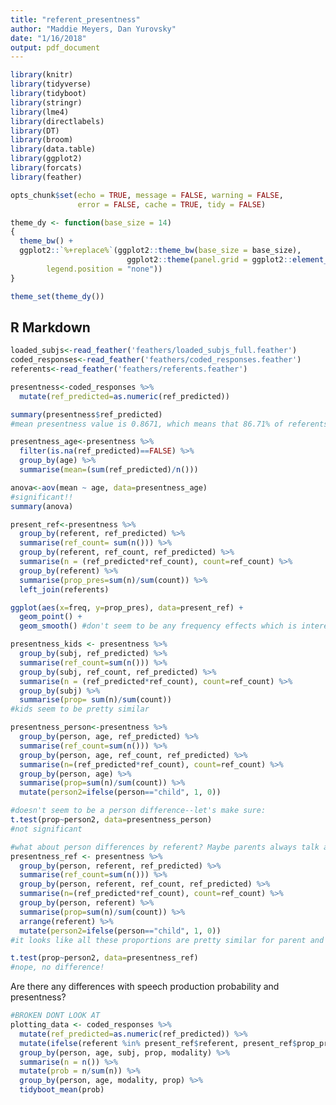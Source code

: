 ```yaml
---
title: "referent_presentness"
author: "Maddie Meyers, Dan Yurovsky"
date: "1/16/2018"
output: pdf_document
---
```


```r
library(knitr)
library(tidyverse)
library(tidyboot)
library(stringr) 
library(lme4)
library(directlabels)
library(DT)
library(broom)
library(data.table)
library(ggplot2)
library(forcats)
library(feather)

opts_chunk$set(echo = TRUE, message = FALSE, warning = FALSE, 
               error = FALSE, cache = TRUE, tidy = FALSE)

theme_dy <- function(base_size = 14) 
{
  theme_bw() +   
  ggplot2::`%+replace%`(ggplot2::theme_bw(base_size = base_size),
                          ggplot2::theme(panel.grid = ggplot2::element_blank(), 
        legend.position = "none"))
}

theme_set(theme_dy())
```

## R Markdown


```r
loaded_subjs<-read_feather('feathers/loaded_subjs_full.feather')
coded_responses<-read_feather('feathers/coded_responses.feather')
referents<-read_feather('feathers/referents.feather')
```

```r
presentness<-coded_responses %>%
  mutate(ref_predicted=as.numeric(ref_predicted))

summary(presentness$ref_predicted)
#mean presentness value is 0.8671, which means that 86.71% of referents are present on average

presentness_age<-presentness %>%
  filter(is.na(ref_predicted)==FALSE) %>%
  group_by(age) %>%
  summarise(mean=(sum(ref_predicted)/n()))

anova<-aov(mean ~ age, data=presentness_age)
#significant!! 
summary(anova)
```

```r
present_ref<-presentness %>%
  group_by(referent, ref_predicted) %>%
  summarise(ref_count= sum(n())) %>%
  group_by(referent, ref_count, ref_predicted) %>%
  summarise(n = (ref_predicted*ref_count), count=ref_count) %>%
  group_by(referent) %>%
  summarise(prop_pres=sum(n)/sum(count)) %>%
  left_join(referents) 

ggplot(aes(x=freq, y=prop_pres), data=present_ref) +
  geom_point() +
  geom_smooth() #don't seem to be any frequency effects which is interesting

```

```r
presentness_kids <- presentness %>%
  group_by(subj, ref_predicted) %>%
  summarise(ref_count=sum(n())) %>%
  group_by(subj, ref_count, ref_predicted) %>%
  summarise(n = (ref_predicted*ref_count), count=ref_count) %>%
  group_by(subj) %>%
  summarise(prop= sum(n)/sum(count))
#kids seem to be pretty similar

presentness_person<-presentness %>%
  group_by(person, age, ref_predicted) %>%
  summarise(ref_count=sum(n())) %>%
  group_by(person, age, ref_count, ref_predicted) %>%
  summarise(n=(ref_predicted*ref_count), count=ref_count) %>%
  group_by(person, age) %>%
  summarise(prop=sum(n)/sum(count)) %>%
  mutate(person2=ifelse(person=="child", 1, 0))

#doesn't seem to be a person difference--let's make sure:
t.test(prop~person2, data=presentness_person)
#not significant 

#what about person differences by referent? Maybe parents always talk about some things that are not present but kids only talk about them when they are present
presentness_ref <- presentness %>%
  group_by(person, referent, ref_predicted) %>%
  summarise(ref_count=sum(n())) %>%
  group_by(person, referent, ref_count, ref_predicted) %>%
  summarise(n=(ref_predicted*ref_count), count=ref_count) %>%
  group_by(person, referent) %>%
  summarise(prop=sum(n)/sum(count)) %>%
  arrange(referent) %>%
  mutate(person2=ifelse(person=="child", 1, 0))
#it looks like all these proportions are pretty similar for parent and child by referent 

t.test(prop~person2, data=presentness_ref)
#nope, no difference!

```

Are there any differences with speech production probability and presentness? 
```r
#BROKEN DONT LOOK AT 
plotting_data <- coded_responses %>%
  mutate(ref_predicted=as.numeric(ref_predicted)) %>%
  mutate(ifelse(referent %in% present_ref$referent, present_ref$prop_pres, 500)) %>%
  group_by(person, age, subj, prop, modality) %>%
  summarise(n = n()) %>%
  mutate(prob = n/sum(n)) %>%
  group_by(person, age, modality, prop) %>%
  tidyboot_mean(prob)
```

